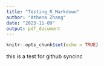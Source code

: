 ```yaml
---
title: "Testing_R_Markdown"
author: "Athena Zhang"
date: "2023-11-09"
output: pdf_document
---
```


```r
knitr::opts_chunk$set(echo = TRUE)
```

this is a test for github syncinc